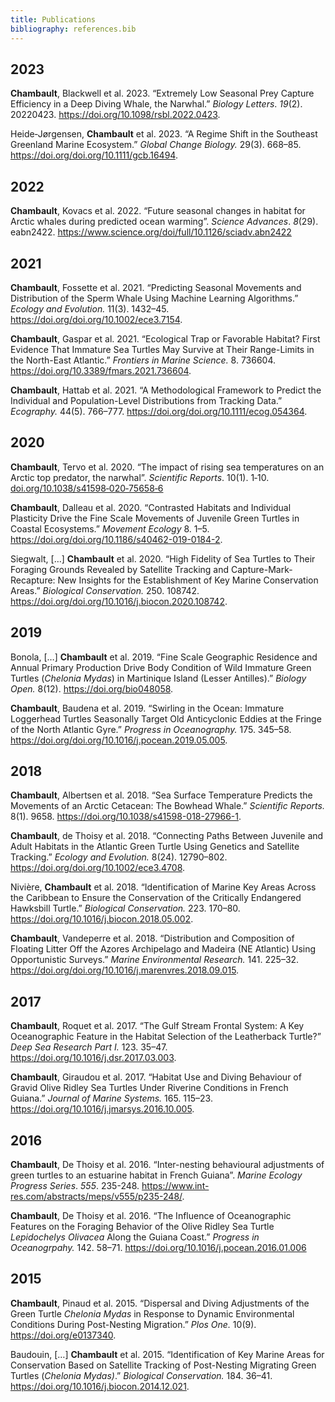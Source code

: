 ```yaml
---
title: Publications
bibliography: references.bib
---
```


## 2023

**Chambault**, Blackwell et al. 2023. "Extremely Low Seasonal Prey Capture Efficiency in a Deep Diving Whale, the Narwhal." *Biology Letters*. *19*(2). 20220423. <https://doi.org/10.1098/rsbl.2022.0423>.

Heide‐Jørgensen, **Chambault** et al. 2023. "A Regime Shift in the Southeast Greenland Marine Ecosystem." *Global Change Biology.* 29(3). 668--85. <https://doi.org/doi.org/10.1111/gcb.16494>.

## 2022

**Chambault**, Kovacs et al. 2022. "Future seasonal changes in habitat for Arctic whales during predicted ocean warming". *Science Advances*. *8*(29). eabn2422. <https://www.science.org/doi/full/10.1126/sciadv.abn2422>

## 2021

**Chambault**, Fossette et al. 2021. "Predicting Seasonal Movements and Distribution of the Sperm Whale Using Machine Learning Algorithms." *Ecology and Evolution.* 11(3). 1432--45. <https://doi.org/doi.org/10.1002/ece3.7154>.

**Chambault**, Gaspar et al. 2021. "Ecological Trap or Favorable Habitat? First Evidence That Immature Sea Turtles May Survive at Their Range-Limits in the North-East Atlantic." *Frontiers in Marine Science.* 8. 736604. <https://doi.org/10.3389/fmars.2021.736604>.

**Chambault**, Hattab et al. 2021. "A Methodological Framework to Predict the Individual and Population-Level Distributions from Tracking Data." *Ecography.* 44(5). 766--777. <https://doi.org/doi.org/10.1111/ecog.054364>.

## 2020

**Chambault**, Tervo et al. 2020. "The impact of rising sea temperatures on an Arctic top predator, the narwhal". *Scientific Reports*. 10(1). 1‑10. [doi.org/10.1038/s41598‑020‑75658‑6](https://royalsocietypublishing.org/doi/full/10.1098/rsbl.2022.0423)

**Chambault**, Dalleau et al. 2020. "Contrasted Habitats and Individual Plasticity Drive the Fine Scale Movements of Juvenile Green Turtles in Coastal Ecosystems." *Movement Ecology* 8. 1--5. <https://doi.org/doi.org/10.1186/s40462-019-0184-2>.

Siegwalt, \[...\] **Chambault** et al. 2020. "High Fidelity of Sea Turtles to Their Foraging Grounds Revealed by Satellite Tracking and Capture-Mark-Recapture: New Insights for the Establishment of Key Marine Conservation Areas." *Biological Conservation.* 250. 108742. <https://doi.org/doi.org/10.1016/j.biocon.2020.108742>.

## 2019

Bonola, \[...\] **Chambault** et al. 2019. "Fine Scale Geographic Residence and Annual Primary Production Drive Body Condition of Wild Immature Green Turtles (*Chelonia Mydas*) in Martinique Island (Lesser Antilles)." *Biology Open.* 8(12). <https://doi.org/bio048058>.

**Chambault**, Baudena et al. 2019. "Swirling in the Ocean: Immature Loggerhead Turtles Seasonally Target Old Anticyclonic Eddies at the Fringe of the North Atlantic Gyre." *Progress in Oceanography.* 175. 345--58. <https://doi.org/doi.org/10.1016/j.pocean.2019.05.005>.

## 2018

**Chambault**, Albertsen et al. 2018. "Sea Surface Temperature Predicts the Movements of an Arctic Cetacean: The Bowhead Whale." *Scientific Reports.* 8(1). 9658. <https://doi.org/10.1038/s41598-018-27966-1>.

**Chambault**, de Thoisy et al. 2018. "Connecting Paths Between Juvenile and Adult Habitats in the Atlantic Green Turtle Using Genetics and Satellite Tracking." *Ecology and Evolution.* 8(24). 12790--802. <https://doi.org/doi.org/10.1002/ece3.4708>.

Nivière, **Chambault** et al. 2018. "Identification of Marine Key Areas Across the Caribbean to Ensure the Conservation of the Critically Endangered Hawksbill Turtle." *Biological Conservation.* 223. 170--80. <https://doi.org/10.1016/j.biocon.2018.05.002>.

**Chambault**, Vandeperre et al. 2018. "Distribution and Composition of Floating Litter Off the Azores Archipelago and Madeira (NE Atlantic) Using Opportunistic Surveys." *Marine Environmental Research.* 141. 225--32. <https://doi.org/doi.org/10.1016/j.marenvres.2018.09.015>.

## 2017

**Chambault**, Roquet et al. 2017. "The Gulf Stream Frontal System: A Key Oceanographic Feature in the Habitat Selection of the Leatherback Turtle?" *Deep Sea Research Part I.* 123. 35--47. <https://doi.org/10.1016/j.dsr.2017.03.003>.

**Chambault**, Giraudou et al. 2017. "Habitat Use and Diving Behaviour of Gravid Olive Ridley Sea Turtles Under Riverine Conditions in French Guiana." *Journal of Marine Systems.* 165. 115--23. <https://doi.org/10.1016/j.jmarsys.2016.10.005>.

## 2016

**Chambault**, De Thoisy et al. 2016. "Inter-nesting behavioural adjustments of green turtles to an estuarine habitat in French Guiana". *Marine Ecology Progress Series*. *555*. 235-248. <https://www.int-res.com/abstracts/meps/v555/p235-248/>.

**Chambault**, De Thoisy et al. 2016. "The Influence of Oceanographic Features on the Foraging Behavior of the Olive Ridley Sea Turtle *Lepidochelys Olivacea* Along the Guiana Coast." *Progress in Oceanogrpahy.* 142. 58--71. <https://doi.org/10.1016/j.pocean.2016.01.006>

## 2015

**Chambault**, Pinaud et al. 2015. "Dispersal and Diving Adjustments of the Green Turtle *Chelonia Mydas* in Response to Dynamic Environmental Conditions During Post-Nesting Migration." *Plos One.* 10(9). <https://doi.org/e0137340>.

Baudouin, \[...\] **Chambault** et al. 2015. "Identification of Key Marine Areas for Conservation Based on Satellite Tracking of Post-Nesting Migrating Green Turtles (*Chelonia Mydas)*." *Biological Conservation.* 184. 36--41. <https://doi.org/10.1016/j.biocon.2014.12.021>.
